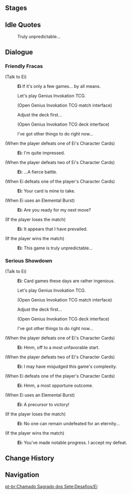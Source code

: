 {{Genius Invokation TCG Character Stages Intro}}

==Stages==
{{Genius Invokation TCG Stages/Detailed|Ei}}

==Idle Quotes==
{{Dialogue Start}}
:{{DIcon}} Truly unpredictable...
{{Dialogue End}}

==Dialogue==
===Friendly Fracas===
{{Dialogue Start}}
;(Talk to Ei)
:{{A|vo card raidenei invite easy 01.ogg}} '''Ei''' If it's only a few games... by all means.
:{{DIcon|TCG}} Let's play Genius Invokation TCG.
:;(Open Genius Invokation TCG match interface)
:{{DIcon}} Adjust the deck first...
:;(Open Genius Invokation TCG deck interface)
:{{DIcon}} I've got other things to do right now...

;(When the player defeats one of Ei's Character Cards)
:{{A|vo card raidenei ingame easy 02.ogg}} '''Ei:''' I'm quite impressed.

;(When the player defeats two of Ei's Character Cards)
:{{A|vo card raidenei ingame easy 03.ogg}} '''Ei:''' ...A fierce battle.

;(When Ei defeats one of the player's Character Cards)
:{{A|vo card raidenei ingame easy 01.ogg}} '''Ei:''' Your card is mine to take.

;(When Ei uses an Elemental Burst)
:{{A|vo card raidenei ingame easy 04.ogg}} '''Ei:''' Are you ready for my next move?

;(If the player loses the match)
:{{A|vo card raidenei invite easy 02.ogg}} '''Ei:''' It appears that I have prevailed.

;(If the player wins the match)
:{{A|vo card raidenei invite easy 03.ogg}} '''Ei:''' This game is truly unpredictable...
{{Dialogue End}}

===Serious Showdown===
{{Dialogue Start}}
;(Talk to Ei)
:{{A|vo card raidenei invite hard 01.ogg}} '''Ei:''' Card games these days are rather ingenious.
:{{DIcon|TCG}} Let's play Genius Invokation TCG.
:;(Open Genius Invokation TCG match interface)
:{{DIcon}} Adjust the deck first...
:;(Open Genius Invokation TCG deck interface)
:{{DIcon}} I've got other things to do right now...

;(When the player defeats one of Ei's Character Cards)
:{{A|vo card raidenei ingame hard 02.ogg}} '''Ei:''' Hmm, off to a most unfavorable start.

;(When the player defeats two of Ei's Character Cards)
:{{A|vo card raidenei ingame hard 03.ogg}} '''Ei:''' I may have misjudged this game's complexity.

;(When Ei defeats one of the player's Character Cards)
:{{A|vo card raidenei ingame hard 01.ogg}} '''Ei:''' Hmm, a most opportune outcome.

;(When Ei uses an Elemental Burst)
:{{A|vo card raidenei ingame hard 04.ogg}} '''Ei:''' A precursor to victory!

;(If the player loses the match)
:{{A|vo card raidenei invite hard 02.ogg}} '''Ei:''' No one can remain undefeated for an eternity...

;(If the player wins the match)
:{{A|vo card raidenei invite hard 03.ogg}} '''Ei:''' You've made notable progress. I accept my defeat.
{{Dialogue End}}

==Change History==
{{Change History|3.7}}

==Navigation==
{{Genius Invokation TCG Stages Navbox}}

[[pt-br:Chamado Sagrado dos Sete:Desafios/Ei]]